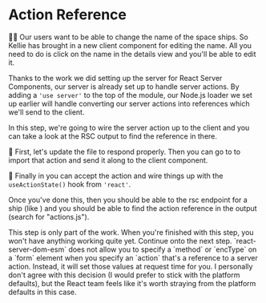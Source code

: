 # Action Reference

<EpicVideo url="https://www.epicreact.dev/workshops/react-server-components/action-reference" />

👨‍💼 Our users want to be able to change the name of the space ships. So Kellie
has brought in a new client component for editing the name. All you need to do
is click on the name in the details view and you'll be able to edit it.

Thanks to the work we did setting up the server for React Server Components,
our server is already set up to handle server actions. By adding a
`'use server'` to the top of the module, our Node.js loader we set up earlier
will handle converting our server actions into references which we'll send to
the client.

In this step, we're going to wire the server action up to the client and you can
take a look at the RSC output to find the reference in there.

🐨 First, let's update the <InlineFile file="ui/actions.js" /> file to respond
properly. Then you can go to <InlineFile file="ui/ship-details.js" /> to import
that action and send it along to the client component.

🐨 Finally in <InlineFile file="ui/edit-text.js" /> you can accept the action
and wire things up with the `useActionState()` hook from `'react'`.

Once you've done this, then you should be able to the rsc endpoint for a ship
(like <LinkToApp to="/rsc/1ff1991efe029" />) and you should be able to find the
action reference in the output (search for "actions.js").

<callout-warning>
	This step is only part of the work. When you're finished with this step, you
	won't have anything working quite yet. Continue onto the next step.
</callout-warning>

<callout-warning>
	`react-server-dom-esm` does not allow you to specify a `method` or `encType`
	on a `form` element when you specify an `action` that's a reference to a
	server action. Instead, it will set those values at request time for you. I
	personally don't agree with this decision (I would prefer to stick with the
	platform defaults), but the React team feels like it's worth straying from the
	platform defaults in this case.
</callout-warning>
